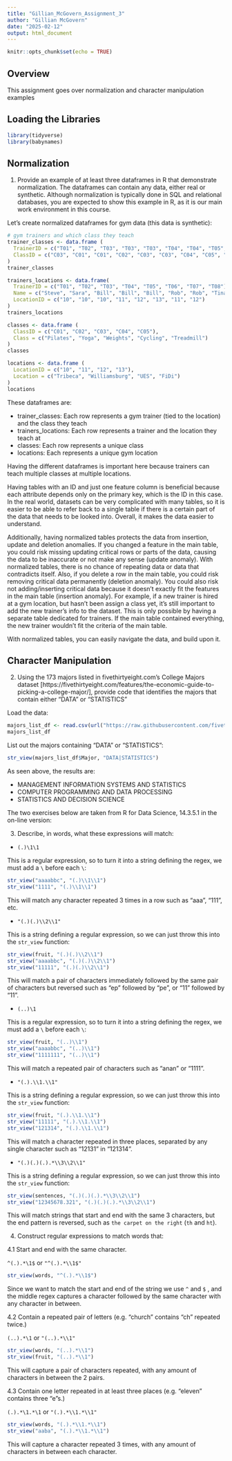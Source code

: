 ```yaml
---
title: "Gillian_McGovern_Assignment_3"
author: "Gillian McGovern"
date: "2025-02-12"
output: html_document
---
```


```r
knitr::opts_chunk$set(echo = TRUE)
```

## Overview

This assignment goes over normalization and character manipulation examples

## Loading the Libraries

```r
library(tidyverse)
library(babynames)
```


## Normalization

1. Provide an example of at least three dataframes in R that demonstrate normalization. The dataframes can contain any data, either real or synthetic. Although normalization is typically done in SQL and relational databases, you are expected to show this example in R, as it is our main work environment in this course.

Let's create normalized dataframes for gym data (this data is synthetic):

```r
# gym trainers and which class they teach
trainer_classes <- data.frame (
  TrainerID = c("T01", "T02", "T03", "T03", "T03", "T04", "T04", "T05", "T06", "T07", "T08", "T08"),
  ClassID = c("C03", "C01", "C01", "C02", "C03", "C03", "C04", "C05", "C04", "C02", "C03", "C05")
)
trainer_classes

trainers_locations <- data.frame(
  TrainerID = c("T01", "T02", "T03", "T04", "T05", "T06", "T07", "T08"),
  Name = c("Steve", "Sara", "Bill", "Bill", "Bill", "Rob", "Rob", "Tina"),
  LocationID = c("10", "10", "10", "11", "12", "13", "11", "12")
)
trainers_locations

classes <- data.frame (
  ClassID = c("C01", "C02", "C03", "C04", "C05"),
  Class = c("Pilates", "Yoga", "Weights", "Cycling", "Treadmill")
)
classes

locations <- data.frame (
  LocationID = c("10", "11", "12", "13"),
  Location = c("Tribeca", "Williamsburg", "UES", "FiDi")
)
locations
```

These dataframes are:

* trainer_classes: Each row represents a gym trainer (tied to the location) and the class they teach
* trainers_locations: Each row represents a trainer and the location they teach at
* classes: Each row represents a unique class
* locations: Each represents a unique gym location

Having the different dataframes is important here because trainers can teach multiple classes at multiple locations.

Having tables with an ID and just one feature column is beneficial because each attribute depends only on the primary key, which is the ID in this case. In the real world, datasets can be very complicated with many tables, so it is easier to be able to refer back to a single table if there is a certain part of the data that needs to be looked into. Overall, it makes the data easier to understand.

Additionally, having normalized tables protects the data from insertion, update and deletion anomalies. If you changed a feature in the main table, you could risk missing updating critical rows or parts of the data, causing the data to be inaccurate or not make any sense (update anomaly). With normalized tables, there is no chance of repeating data or data that contradicts itself. Also, if you delete a row in the main table, you could risk removing critical data permanently (deletion anomaly). You could also risk not adding/inserting critical data because it doesn't exactly fit the features in the main table (insertion anomaly). For example, if a new trainer is hired at a gym location, but hasn't been assign a class yet, it's still important to add the new trainer's info to the dataset. This is only possible by having a separate table dedicated for trainers. If the main table contained everything, the new trainer wouldn't fit the criteria of the main table.

With normalized tables, you can easily navigate the data, and build upon it.

## Character Manipulation

2. Using the 173 majors listed in fivethirtyeight.com’s College Majors dataset [https://fivethirtyeight.com/features/the-economic-guide-to-picking-a-college-major/], provide code that identifies the majors that contain either "DATA" or "STATISTICS"

Load the data:

```r
majors_list_df <- read.csv(url("https://raw.githubusercontent.com/fivethirtyeight/data/refs/heads/master/college-majors/majors-list.csv"))
majors_list_df
```

List out the majors containing "DATA" or "STATISTICS":

```r
str_view(majors_list_df$Major, "DATA|STATISTICS")
```

As seen above, the results are:

* MANAGEMENT INFORMATION SYSTEMS AND STATISTICS
* COMPUTER PROGRAMMING AND DATA PROCESSING
* STATISTICS AND DECISION SCIENCE

The two exercises below are taken from R for Data Science, 14.3.5.1 in the on-line version:

3. Describe, in words, what these expressions will match:

* `(.)\1\1`

This is a regular expression, so to turn it into a string defining the regex, we must add a `\` before each `\`:

```r
str_view("aaaabbc", "(.)\\1\\1")
str_view("1111", "(.)\\1\\1")
```


This will match any character repeated 3 times in a row such as "aaa", "111", etc.

* `"(.)(.)\\2\\1"`

This is a string defining a regular expression, so we can just throw this into the `str_view` function:

```r
str_view(fruit, "(.)(.)\\2\\1")
str_view("aaaabbc", "(.)(.)\\2\\1")
str_view("11111", "(.)(.)\\2\\1")
```

This will match a pair of characters immediately followed by the same pair of characters but reversed such as "ep" followed by "pe", or "11" followed by "11".

* `(..)\1`

This is a regular expression, so to turn it into a string defining the regex, we must add a `\` before each `\`:

```r
str_view(fruit, "(..)\\1")
str_view("aaaabbc", "(..)\\1")
str_view("1111111", "(..)\\1")
```

This will match a repeated pair of characters such as "anan" or "1111".

* `"(.).\\1.\\1"`

This is a string defining a regular expression, so we can just throw this into the `str_view` function:

```r
str_view(fruit, "(.).\\1.\\1")
str_view("11111", "(.).\\1.\\1")
str_view("121314", "(.).\\1.\\1")
```

This will match a character repeated in three places, separated by any single character such as "12131" in "121314".

* `"(.)(.)(.).*\\3\\2\\1"`

This is a string defining a regular expression, so we can just throw this into the `str_view` function:

```r
str_view(sentences, "(.)(.)(.).*\\3\\2\\1")
str_view("12345678.321", "(.)(.)(.).*\\3\\2\\1")
```

This will match strings that start and end with the same 3 characters, but the end pattern is reversed, such as ` the carpet on the right ` (` th` and `ht `).

4. Construct regular expressions to match words that:

4.1 Start and end with the same character.

`^(.).*\1$` or `"^(.).*\\1$"`

```r
str_view(words, "^(.).*\\1$")
```

Since we want to match the start and end of the string we use `^` and `$` , and the middle regex captures a character followed by the same character with any character in between.

4.2 Contain a repeated pair of letters (e.g. "church" contains "ch" repeated twice.)

`(..).*\1` or `"(..).*\\1"`

```r
str_view(words, "(..).*\\1")
str_view(fruit, "(..).*\\1")
```

This will capture a pair of characters repeated, with any amount of characters in between the 2 pairs.

4.3 Contain one letter repeated in at least three places (e.g. "eleven" contains three "e"s.)

`(.).*\1.*\1` or `"(.).*\\1.*\\1"`

```r
str_view(words, "(.).*\\1.*\\1")
str_view("aaba", "(.).*\\1.*\\1")
```

This will capture a character repeated 3 times, with any amount of characters in between each character.
